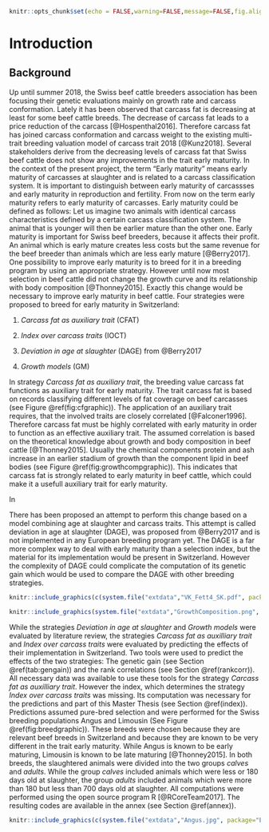 ```r
knitr::opts_chunk$set(echo = FALSE,warning=FALSE,message=FALSE,fig.align = "center", fig.pos="H")
```
# Introduction {#intro}

## Background

Up until summer 2018, the Swiss beef cattle breeders association has been focusing their genetic evaluations mainly on growth rate and carcass conformation. 
Lately it has been observed that carcass fat is decreasing at least for some beef cattle breeds. The decrease of carcass fat leads to a price reduction of the carcass [@Hospenthal2016].
Therefore carcass fat has joined carcass conformation and carcass weight to the existing multi-trait breeding valuation model of carcass trait 2018 [@Kunz2018].
Several stakeholders derive from the decreasing levels of carcass fat that Swiss beef cattle does not show any improvements in the trait early maturity. 
In the context of the present project, the term "Early maturity" means early maturity of carcasses at slaughter and is related to a carcass classification system.
It is important to distinguish between early maturity of carcassses and early maturity in reproduction and fertility.
From now on the term early maturity refers to early maturity of carcasses.
Early maturity could be defined as follows:
Let us imagine two animals with identical carcass characteristics defined by a certain carcass classification system.
The animal that is younger will then be earlier mature than the other one.
Early maturity is important for Swiss beef breeders, because it affects their profit.
An animal which is early mature creates less costs but the same revenue for the beef breeder than animals which are less early mature [@Berry2017].
One possibility to improve early maturity is to breed for it in a breeding program by using an appropriate strategy.
However until now most selection in beef cattle did not change the growth curve and its relationship with body composition [@Thonney2015].
Exactly this change would be necessary to improve early maturity in beef cattle.
Four strategies were proposed to breed for early maturity in Switzerland:

1. *Carcass fat as auxiliary trait* (CFAT)

2. *Index over carcass traits* (IOCT)

3. *Deviation in age at slaughter* (DAGE) from @Berry2017

4. *Growth models* (GM)

In strategy *Carcass fat as auxiliary trait*, the breeding value carcass fat functions as auxiliary trait for early maturity. 
The trait carcass fat is based on records classifying different levels of fat coverage on beef carcasses (see Figure \@ref(fig:cfgraphic)).
The application of an auxiliary trait requires, that the involved traits are closely correlated [@Falconer1996].
Therefore carcass fat must be highly correlated with early maturity in order to function as an effective auxiliary trait.
The assumed correlation is based on the theoretical knowledge about growth and body composition in beef cattle [@Thonney2015].
Usually the chemical components protein and ash increase in an earlier stadium of growth than the component lipid in beef bodies (see Figure \@ref(fig:growthcompgraphic)).
This indicates that carcass fat is strongly related to early maturity in beef cattle, which could make it a usefull auxiliary trait for early maturity.

In

There has been proposed an attempt to perform this change based on a model combining age at slaughter and carcass traits.
This attempt is called deviation in age at slaughter (DAGE), was proposed from @Berry2017 and is not implemented in any European breeding program yet.
The DAGE is a far more complex way to deal with early maturity than a selection index, but the material for its implementation would be present in Switzerland.
However the complexity of DAGE could complicate the computation of its genetic gain which would be used to compare the DAGE with other breeding strategies.
```r
knitr::include_graphics(c(system.file("extdata","VK_Fett4_SK.pdf", package="Exemplary"),system.file("extdata","VK_Fett1_SK.pdf", package="Exemplary")))
```

```r
knitr::include_graphics(system.file("extdata","GrowthComposition.png", package="Exemplary"))
```

While the strategies *Deviation in age at slaughter* and *Growth models* were evaluated by literature review, the strategies *Carcass fat as auxilliary trait* and *Index over carcass traits* were evaluated by predicting the effects of their implementation in Switzerland.
Two tools were used to predict the effects of the two strategies: The genetic gain (see Section  \@ref(tab:gengain)) and the rank correlations (see Section \@ref(rankcorr)).
All necessary data was available to use these tools for the strategy *Carcass fat as auxilliary trait*.
However the index, which determines the strategy *Index over carcass traits* was missing.
Its computation was necessary for the predictions and part of this Master Thesis (see Section \@ref(index)).
Predictions assumed pure-bred selection and were performed for the Swiss breeding populations Angus and Limousin (See Figure \@ref(fig:breedgraphic)).
These breeds were chosen because they are relevant beef breeds in Switzerland and because they are known to be very different in the trait early maturity. 
While Angus is known to be early maturing, Limousin is known to be late maturing [@Thonney2015].
In both breeds, the slaughtered animals were divided into the two groups *calves* and *adults*.
While the group *calves* included animals which were less or 180 days old at slaughter, the group *adults* included animals which were more than 180 but less than 700 days old at slaughter.
All computations were performed using the open source program R [@RCoreTeam2017].
The resulting codes are available in the annex (see Section \@ref(annex)).

```r
knitr::include_graphics(c(system.file("extdata","Angus.jpg", package="Exemplary"),system.file("extdata","Limousin.jpg", package="Exemplary")))
```
